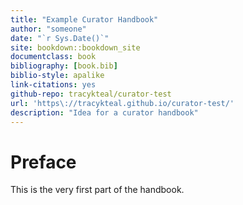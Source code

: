 ```yaml
--- 
title: "Example Curator Handbook"
author: "someone"
date: "`r Sys.Date()`"
site: bookdown::bookdown_site
documentclass: book
bibliography: [book.bib]
biblio-style: apalike
link-citations: yes
github-repo: tracykteal/curator-test
url: 'https\://tracykteal.github.io/curator-test/'
description: "Idea for a curator handbook"
---
```


# Preface {-}

This is the very first part of the handbook.
